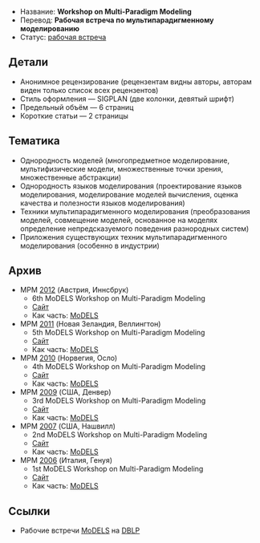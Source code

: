 * Название: '''Workshop on Multi-Paradigm Modeling'''
* Перевод: '''Рабочая встреча по мультипарадигменному моделированию'''
* Статус: [[Workshop|рабочая встреча]]

== Детали ==
* Анонимное рецензирование (рецензентам видны авторы, авторам виден только список всех рецензентов)
* Стиль оформления — SIGPLAN (две колонки, девятый шрифт)
* Предельный объём — 6 страниц
* Короткие статьи — 2 страницы

== Тематика ==
* Однородность моделей (многопредметное моделирование, мультифизические модели, множественные точки зрения, множественные абстракции)
* Однородность языков моделирования (проектирование языков моделирования, моделирование моделей вычисления, оценка качества и полезности языков моделирования)
* Техники мультипарадигменного моделирования (преобразования моделей, совмещение моделей, основанное на моделях определение непредсказуемого поведения разнородных систем)
* Приложения существующих техник мультипарадигменного моделирования (особенно в индустрии)

== Архив ==
* MPM [[2012]] (Австрия, Иннсбрук)
** 6th MoDELS Workshop on Multi-Paradigm Modeling
** [http://avalon.aut.bme.hu/mpm12/ Сайт]
** Как часть: [[MoDELS]]
* MPM [[2011]] (Новая Зеландия, Веллингтон)
** 5th MoDELS Workshop on Multi-Paradigm Modeling
** [http://avalon.aut.bme.hu/~mesztam/conferences/mpm11 Сайт]
** Как часть: [[MoDELS]]
* MPM [[2010]] (Норвегия, Осло)
** 4th MoDELS Workshop on Multi-Paradigm Modeling
** [http://avalon.aut.bme.hu/mpm10 Сайт]
** Как часть: [[MoDELS]]
* MPM [[2009]] (США, Денвер)
** 3rd MoDELS Workshop on Multi-Paradigm Modeling
** [http://avalon.aut.bme.hu/mpm09 Сайт]
** Как часть: [[MoDELS]]
* MPM [[2007]] (США, Нашвилл)
** 2nd MoDELS Workshop on Multi-Paradigm Modeling
** [http://avalon.aut.bme.hu/~mesztam/conferences/mpm07 Сайт]
** Как часть: [[MoDELS]]
* MPM [[2006]] (Италия, Генуя)
** 1st MoDELS Workshop on Multi-Paradigm Modeling
** [http://avalon.aut.bme.hu/~mesztam/conferences/mpm06 Сайт]
** Как часть: [[MoDELS]]

== Ссылки ==
* Рабочие встречи [http://dblp.uni-trier.de/db/conf/models/ MoDELS] на [[DBLP]]

